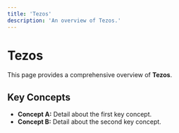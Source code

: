 ```yaml
---
title: 'Tezos'
description: 'An overview of Tezos.'
---
```


# Tezos

This page provides a comprehensive overview of **Tezos**.

## Key Concepts

* **Concept A:** Detail about the first key concept.
* **Concept B:** Detail about the second key concept.
